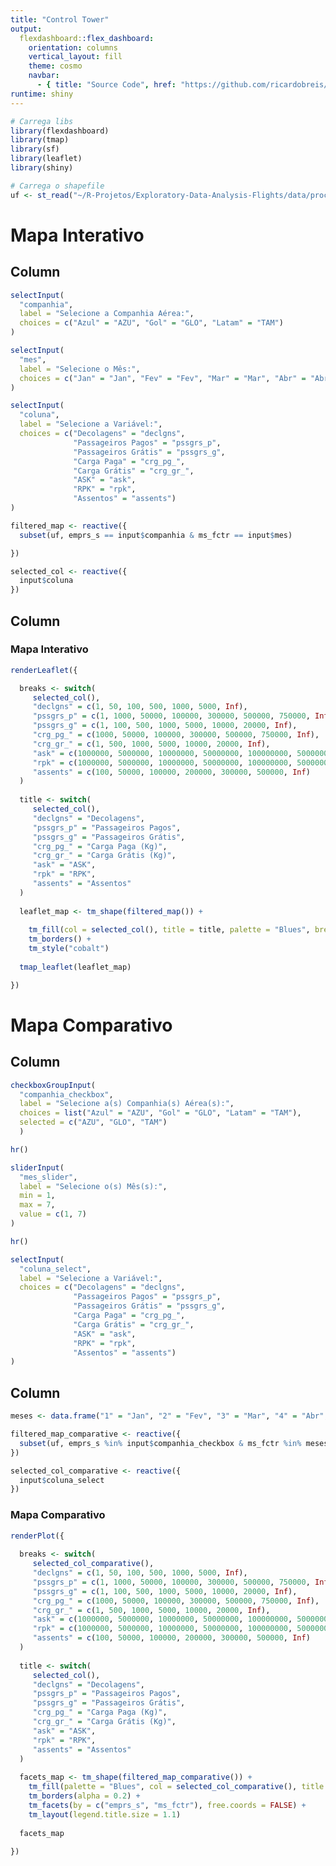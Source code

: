 ```yaml
---
title: "Control Tower"
output: 
  flexdashboard::flex_dashboard:
    orientation: columns
    vertical_layout: fill
    theme: cosmo
    navbar:
      - { title: "Source Code", href: "https://github.com/ricardobreis/Exploratory-Data-Analysis-Flights", align: right, icon: "fa-github" }
runtime: shiny
---
```


```r
# Carrega libs
library(flexdashboard)
library(tmap)
library(sf)
library(leaflet)
library(shiny)

# Carrega o shapefile
uf <- st_read("~/R-Projetos/Exploratory-Data-Analysis-Flights/data/processed/uf_aereas_shp.shp")
```

Mapa Interativo {data-icon="fa-globe-americas"}
=======================================================================

Column {data-width=300 .sidebar}
-----------------------------------------------------------------------

```r
selectInput(
  "companhia",
  label = "Selecione a Companhia Aérea:",
  choices = c("Azul" = "AZU", "Gol" = "GLO", "Latam" = "TAM")
)

selectInput(
  "mes",
  label = "Selecione o Mês:",
  choices = c("Jan" = "Jan", "Fev" = "Fev", "Mar" = "Mar", "Abr" = "Abr", "Mai" = "Mai", "Jun" = "Jun", "Jul" = "Jul")
)

selectInput(
  "coluna",
  label = "Selecione a Variável:",
  choices = c("Decolagens" = "declgns", 
              "Passageiros Pagos" = "pssgrs_p", 
              "Passageiros Grátis" = "pssgrs_g",
              "Carga Paga" = "crg_pg_",
              "Carga Grátis" = "crg_gr_",
              "ASK" = "ask",
              "RPK" = "rpk",
              "Assentos" = "assents")
)

filtered_map <- reactive({
  subset(uf, emprs_s == input$companhia & ms_fctr == input$mes)

})

selected_col <- reactive({
  input$coluna
})

```

Column {data-width=700}
-----------------------------------------------------------------------

### Mapa Interativo

```r

renderLeaflet({

  breaks <- switch( 
     selected_col(), 
     "declgns" = c(1, 50, 100, 500, 1000, 5000, Inf), 
     "pssgrs_p" = c(1, 1000, 50000, 100000, 300000, 500000, 750000, Inf),
     "pssgrs_g" = c(1, 100, 500, 1000, 5000, 10000, 20000, Inf),
     "crg_pg_" = c(1000, 50000, 100000, 300000, 500000, 750000, Inf),
     "crg_gr_" = c(1, 500, 1000, 5000, 10000, 20000, Inf),
     "ask" = c(1000000, 5000000, 10000000, 50000000, 100000000, 500000000, Inf),
     "rpk" = c(1000000, 5000000, 10000000, 50000000, 100000000, 500000000, Inf),
     "assents" = c(100, 50000, 100000, 200000, 300000, 500000, Inf)
  ) 
  
  title <- switch( 
     selected_col(), 
     "declgns" = "Decolagens", 
     "pssgrs_p" = "Passageiros Pagos",
     "pssgrs_g" = "Passageiros Grátis",
     "crg_pg_" = "Carga Paga (Kg)",
     "crg_gr_" = "Carga Grátis (Kg)",
     "ask" = "ASK",
     "rpk" = "RPK",
     "assents" = "Assentos"
  )
  
  leaflet_map <- tm_shape(filtered_map()) +
    
    tm_fill(col = selected_col(), title = title, palette = "Blues", breaks = breaks, id = "nam_stt") +
    tm_borders() +
    tm_style("cobalt")
    
  tmap_leaflet(leaflet_map)

})

```

Mapa Comparativo {data-icon="fa-map-marked-alt"}
=======================================================================

Column {data-width=300 .sidebar}
-----------------------------------------------------------------------
```r

checkboxGroupInput(
  "companhia_checkbox", 
  label = "Selecione a(s) Companhia(s) Aérea(s):", 
  choices = list("Azul" = "AZU", "Gol" = "GLO", "Latam" = "TAM"),
  selected = c("AZU", "GLO", "TAM")
  )

hr()

sliderInput(
  "mes_slider", 
  label = "Selecione o(s) Mês(s):", 
  min = 1, 
  max = 7, 
  value = c(1, 7)
)

hr()

selectInput(
  "coluna_select",
  label = "Selecione a Variável:",
  choices = c("Decolagens" = "declgns", 
              "Passageiros Pagos" = "pssgrs_p", 
              "Passageiros Grátis" = "pssgrs_g",
              "Carga Paga" = "crg_pg_",
              "Carga Grátis" = "crg_gr_",
              "ASK" = "ask",
              "RPK" = "rpk",
              "Assentos" = "assents")
)

```

Column {data-width=700}
-----------------------------------------------------------------------

```r
meses <- data.frame("1" = "Jan", "2" = "Fev", "3" = "Mar", "4" = "Abr", "5" = "Mai", "6" = "Jun", "7" = "Jul")

filtered_map_comparative <- reactive({
  subset(uf, emprs_s %in% input$companhia_checkbox & ms_fctr %in% meses[seq(input$mes_slider[1]:input$mes_slider[2])])
})

selected_col_comparative <- reactive({
  input$coluna_select
})

```

### Mapa Comparativo

```r
renderPlot({
  
  breaks <- switch( 
     selected_col_comparative(), 
     "declgns" = c(1, 50, 100, 500, 1000, 5000, Inf), 
     "pssgrs_p" = c(1, 1000, 50000, 100000, 300000, 500000, 750000, Inf),
     "pssgrs_g" = c(1, 100, 500, 1000, 5000, 10000, 20000, Inf),
     "crg_pg_" = c(1000, 50000, 100000, 300000, 500000, 750000, Inf),
     "crg_gr_" = c(1, 500, 1000, 5000, 10000, 20000, Inf),
     "ask" = c(1000000, 5000000, 10000000, 50000000, 100000000, 500000000, Inf),
     "rpk" = c(1000000, 5000000, 10000000, 50000000, 100000000, 500000000, Inf),
     "assents" = c(100, 50000, 100000, 200000, 300000, 500000, Inf)
  ) 
  
  title <- switch( 
     selected_col(), 
     "declgns" = "Decolagens", 
     "pssgrs_p" = "Passageiros Pagos",
     "pssgrs_g" = "Passageiros Grátis",
     "crg_pg_" = "Carga Paga (Kg)",
     "crg_gr_" = "Carga Grátis (Kg)",
     "ask" = "ASK",
     "rpk" = "RPK",
     "assents" = "Assentos"
  )
  
  facets_map <- tm_shape(filtered_map_comparative()) +
    tm_fill(palette = "Blues", col = selected_col_comparative(), title = title, breaks = breaks) +
    tm_borders(alpha = 0.2) +
    tm_facets(by = c("emprs_s", "ms_fctr"), free.coords = FALSE) +
    tm_layout(legend.title.size = 1.1)
  
  facets_map
  
})
```
